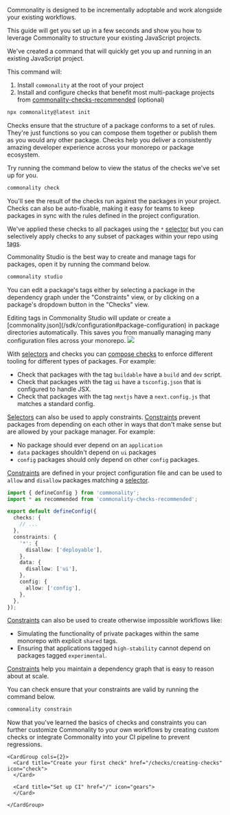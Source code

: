 Commonality is designed to be incrementally adoptable and work alongside your existing workflows.

This guide will get you set up in a few seconds and show you how to leverage Commonality to structure your existing JavaScript projects.

<Steps>

<Step title="Install and initialize Commonality">

We've created a command that will quickly get you up and running in an existing JavaScript project.

This command will:

1. Install `commonality` at the root of your project
2. Install and configure checks that benefit most multi-package projects from [commonality-checks-recommended](/commonality-checks-recommended) (optional)

```bash
npx commonality@latest init
```

</Step>
<Step title="Run your first checks">

Checks ensure that the structure of a package conforms to a set of rules.
They're just functions so you can compose them together or publish them as you would any other package.
Checks help you deliver a consistently amazing developer experience across your monorepo or package ecosystem.

Try running the command below to view the status of the checks we've set up for you.

```bash
commonality check
```

You'll see the result of the checks run against the packages in your project.
Checks can also be auto-fixable, making it easy for teams to keep packages in sync with the rules defined in the project configuration.

</Step>

<Step title="Tag your packages">

We've applied these checks to all packages using the `*` [selector](/selectors) but you can selectively apply checks to any subset of packages within your repo using [tags](/tags).

Commonality Studio is the best way to create and manage tags for packages, open it by running the command below.

```bash
commonality studio
```

You can edit a package's tags either by selecting a package in the dependency graph under the "Constraints" view, or by clicking on a package's dropdown button in the "Checks" view.

<Note>
  Editing tags in Commonality Studio will update or create a
  [commonality.json](/sdk/configuration#package-configuration) in package
  directories automatically. This saves you from manually managing many
  configuration files across your monorepo.
</Note>

<Frame>
  <img src="/images/studio-edit-tags.png" />
</Frame>




With [selectors](/selectors) and checks you can [compose checks](/checks/creating-checks#composing-checks) to enforce different tooling for different types of packages. For example:

- Check that packages with the tag `buildable` have a `build` and `dev` script.
- Check that packages with the tag `ui` have a `tsconfig.json` that is configured to handle JSX.
- Check that packages with the tag `nextjs` have a `next.config.js` that matches a standard config.

</Step>


<Step title="Set up constraints">

[Selectors](/selectors) can also be used to apply constraints.
[Constraints](/constraints) prevent packages from depending on each other in ways that don't make sense but are allowed by your package manager. For example:

- No package should ever depend on an `application`
- `data` packages shouldn't depend on `ui` packages
- `config` packages should only depend on other `config` packages.

[Constraints](/constraints) are defined in your project configuration file and can be used to `allow` and `disallow` packages matching a [selector](/selectors).

```typescript commonality.config.ts
import { defineConfig } from 'commonality';
import * as recommended from 'commonality-checks-recommended';

export default defineConfig({
  checks: {
    // ...
  },
  constraints: {
    '*': {
      disallow: ['deployable'],
    },
    data: {
      disallow: ['ui'],
    },
    config: {
      allow: ['config'],
    },
  },
});
```

[Constraints](/constraints) can also be used to create otherwise impossible workflows like:

- Simulating the functionality of private packages within the same monorepo with explicit `shared` tags.
- Ensuring that applications tagged `high-stability` cannot depend on packages tagged `experimental`.

[Constraints](/constraints) help you maintain a dependency graph that is easy to reason about at scale.

You can check ensure that your constraints are valid by running the command below.

```bash
commonality constrain
```

</Step>

  <Step title="Next steps">
    Now that you've learned the basics of checks and constraints you can further customize Commonality to your own workflows
    by creating custom checks or integrate Commonality into your CI pipeline to prevent regressions.

    <CardGroup cols={2}>
      <Card title="Create your first check" href="/checks/creating-checks" icon="check">
      </Card>

      <Card title="Set up CI" href="/" icon="gears">
      </Card>

    </CardGroup>
  </Step>
</Steps>


